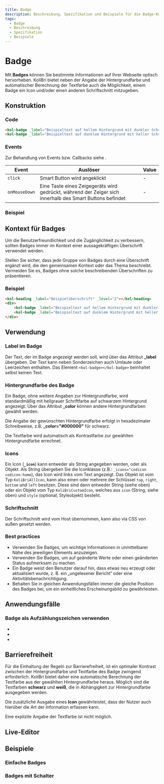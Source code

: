 ```yaml
---
title: Badge
description: Beschreibung, Spezifikation und Beispiele für die Badge-Komponente.
tags:
  - Badge
  - Beschreibung
  - Spezifikation
  - Beispiele
---
```



# Badge

Mit **Badges** können Sie bestimmte Informationen auf Ihrer Webseite optisch hervorheben.
KoliBri bietet neben der Angabe der Hintergrundfarbe und automatischer Berechnung der Textfarbe auch die Möglichkeit, einem Badge ein Icon und/oder einen anderen Schriftschnitt mitzugeben.

## Konstruktion

### Code

```html
<kol-badge _label="Beispieltext auf hellem Hintergrund mit dunkler Schriftfarbe" _color="#b7e4b4" _icons="codicon codicon-home"></kol-badge>
<kol-badge _label="Beispieltext auf dunklem Hintergrund mit heller Schriftfarbe" _color="#0c8703" _icons="codicon codicon-home"></kol-badge>
```

### Events

Zur Behandlung von Events bzw. Callbacks siehe <kol-link _label="Events" _href="../concepts/events" />.

| Event         | Auslöser                                                                                                 | Value |
|---------------|----------------------------------------------------------------------------------------------------------|-------|
| `click`       | Smart Button wird angeklickt                                                                             | -     |
| `onMouseDown` | Eine Taste eines Zeigegeräts wird gedrückt, während der Zeiger sich innerhalb des Smart Buttons befindet | -     |

### Beispiel

<kol-badge _label="Beispieltext" _color="#b7e4b4" _icons="codicon codicon-home"></kol-badge>
<kol-badge _label="Beispieltext" _color="#0c8703" _icons="codicon codicon-home"></kol-badge>

## Kontext für Badges

Um die Benutzerfreundlichkeit und die Zugänglichkeit zu verbessern, sollten Badges
immer im Kontext einer aussagekräftigen Überschrift verwendet werden.

Stellen Sie sicher, dass jede Gruppe von Badges durch eine Überschrift ergänzt wird, die den gemeinsamen Kontext oder das Thema beschreibt. Vermeiden Sie es, Badges ohne solche beschreibenden Überschriften zu präsentieren.

### Beispiel

```html
<kol-heading _label="Beispielüberschrift" _level="2"></kol-heading>
<div>
	<kol-badge _label="Beispieltext auf hellem Hintergrund mit dunkler Schriftfarbe" _color="#b7e4b4" _icons="codicon codicon-home"></kol-badge>
	<kol-badge _label="Beispieltext auf dunklem Hintergrund mit heller Schriftfarbe" _color="#0c8703" _icons="codicon codicon-home"></kol-badge>
</div>
```

## Verwendung

### Label im Badge

Der Text, der im Badge angezeigt werden soll, wird über das Attribut **\_label** übergeben. Der Text kann neben Sonderzeichen auch Umlaute oder Leerzeichen enthalten.
Das Element `<kol-badge></kol-badge>` beinhaltet selbst keinen Text.

### Hintergrundfarbe des Badge

Ein Badge, ohne weitere Angaben zur Hintergrundfarbe, wird standardmäßig mit hellgrauer Schriftfarbe auf schwarzem Hintergrund angezeigt. Über das Attribut **\_color** können andere Hintergrundfarben gewählt werden.

Die Angabe der gewünschten Hintergrundfarbe erfolgt in hexadezimaler Schreibweise, z.B. **\_color="#000000"** für schwarz.

Die Textfarbe wird automatisch als Kontrastfarbe zur gewählten Hintergrundfarbe errechnet.

### Icons

Ein Icon (**`_icon`**) kann entweder als String angegeben werden, oder als Objekt.
Als String übergeben Sie die Iconklasse (z.B.: `_icons="codicon codicon-home`), das Icon wird links vom Text angezeigt.
Das Objekt ist vom Typ `KoliBriAllIcon`, kann also einen oder mehrere der Schlüssel `top`, `right`, `bottom` und `left` besitzen. Diese sind dann entweder String (siehe oben) oder ein Objekt vom Typ `KoliBriCustomIcon`, welches aus `icon` (String, siehe oben) und `style` (optional, Styleobjekt) besteht.

<kol-link _href="https://microsoft.github.io/vscode-codicons/dist/codicon.html" _target="_blank" _label="Übersicht Codicons"></kol-link>

### Schriftschnitt

Der Schriftschnitt wird vom Host übernommen, kann also via CSS von außen gesetzt werden.

### Best practices

- Verwenden Sie Badges, um wichtige Informationen in unmittelbarer Nähe des jeweiligen Elements anzuzeigen.
- Verwenden Sie Badges, um auf geänderte Werte oder einen geänderten Status aufmerksam zu machen.
- Ein Badge weist den Benutzer darauf hin, dass etwas neu erzeugt oder aktualisiert wurde, z. B. ein „ungelesener Bericht“ oder eine Aktivitätsbenachrichtigung.
- Behalten Sie in gleichen Anwendungsfällen immer die gleiche Position des Badges bei, um ein einheitliches Erscheinungsbild zu gewährleisten.

## Anwendungsfälle

### Badge als Aufzählungszeichen verwenden

<ul class="m-0 p-0">
	<li class="flex gap-2">
		<kol-badge _label="1" _color="#0747a6"></kol-badge>
		<kol-heading _level="2" _label="Auswahl Anliegen"></kol-heading>
	</li>
	<li class="flex gap-2">
		<kol-badge _label="2" _color="#0747a6"></kol-badge>
		<kol-heading _level="2" _label="Auswahl Amtsstelle"></kol-heading>
	</li>
	<li class="flex gap-2">
		<kol-badge _label="3" _color="#0747a6"></kol-badge>
		<kol-heading _level="2" _label="Terminauswahl"></kol-heading>
	</li>
</ul>

## Barrierefreiheit

Für die Einhaltung der Regeln zur Barrierefreiheit, ist ein optimaler Kontrast zwischen der Hintergrundfarbe und Textfarbe des Badge zwingend erforderlich. KoliBri bietet daher eine automatische Berechnung der Textfarbe aus der gewählten Hintergrundfarbe heraus. Möglich sind die Textfarben **schwarz** und **weiß**, die in Abhängigkeit zur Hintergrundfarbe ausgegeben werden.

Die zusätzliche Ausgabe eines **Icon** gewährleistet, dass der Nutzer auch hierüber die Art der Information erfassen kann.

<kol-alert _type="info">Eine explizite Angabe der Textfarbe ist nicht möglich.</kol-alert>

<Readme />

<ExampleLink component="badge" />

## Live-Editor

<LiveEditorCompact component="badge" />

## Beispiele

### Einfache Badges

<Configurator component="badge" sample="basic" />

### Badges mit Schalter

<Configurator component="badge" sample="button" />
